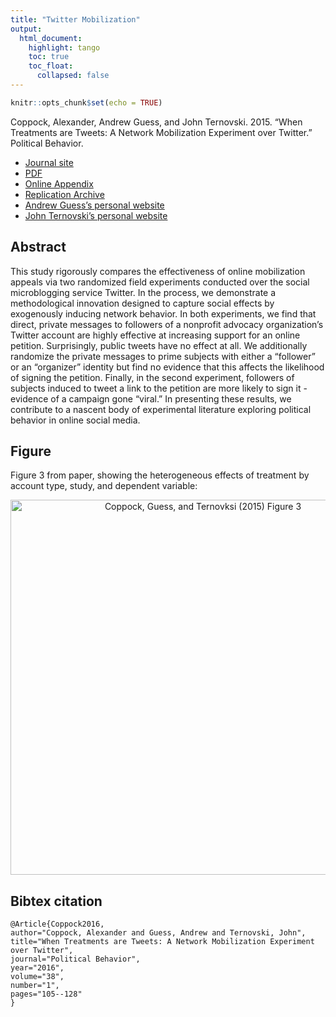 ```yaml
---
title: "Twitter Mobilization"
output: 
  html_document:
    highlight: tango
    toc: true
    toc_float:
      collapsed: false
---
```


```r
knitr::opts_chunk$set(echo = TRUE)
```


Coppock, Alexander, Andrew Guess, and John Ternovski. 2015. "When Treatments are Tweets: A Network Mobilization Experiment over Twitter." Political Behavior. 

- [Journal site](https://link.springer.com/article/10.1007%2Fs11109-015-9308-6?wt_mc=Affiliate.CommissionJunction.3.EPR1089.DeepLink&utm_medium=affiliate&utm_source=commission_junction&utm_campaign=3_nsn6445_deeplink&utm_content=deeplink)
- [PDF](papers/CGT_tweets.pdf)
- [Online Appendix](papers/CGT_tweets_appendix.pdf)
- [Replication Archive](https://dataverse.harvard.edu/dataset.xhtml?persistentId=doi:10.7910/DVN/29548)
- [Andrew Guess's personal website](https://andyguess.com/)
- [John Ternovski's personal website](http://www.jter.co/)

## Abstract

This study rigorously compares the effectiveness of online mobilization appeals via two randomized field experiments conducted over the social microblogging service Twitter. In the process, we demonstrate a methodological innovation designed to capture social effects by exogenously inducing network behavior. In both experiments, we find that direct, private messages to followers of a nonprofit advocacy organization's Twitter account are highly effective at increasing support for an online petition. Surprisingly, public tweets have no effect at all. We additionally randomize the private messages to prime subjects with either a "follower" or an "organizer" identity but find no evidence that this affects the likelihood of signing the petition. Finally, in the second experiment, followers of subjects induced to tweet a link to the petition are more likely to sign it - evidence of a campaign gone "viral." In presenting these results, we contribute to a nascent body of experimental literature exploring political behavior in online social media.

## Figure

Figure 3 from paper, showing the heterogeneous effects of treatment by account type, study, and dependent variable:

<center><img src="Images/CGT_twitter_fig.png" alt="Coppock, Guess, and Ternovksi (2015) Figure 3" width="600"></center>

## Bibtex citation

```
@Article{Coppock2016,
author="Coppock, Alexander and Guess, Andrew and Ternovski, John",
title="When Treatments are Tweets: A Network Mobilization Experiment over Twitter",
journal="Political Behavior",
year="2016",
volume="38",
number="1",
pages="105--128"
}
```
